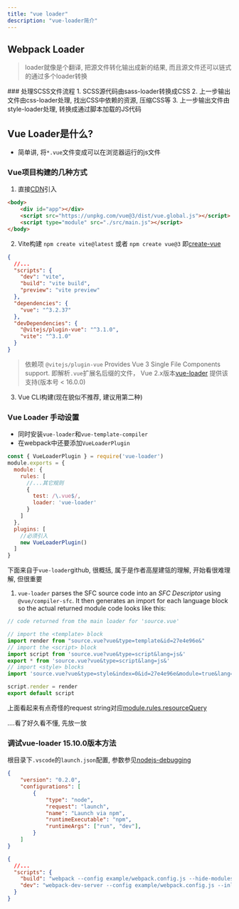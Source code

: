 ```yaml
---
title: "vue loader"
description: "vue-loader简介"
---
```


## Webpack Loader
> loader就像是个翻译, 把源文件转化输出成新的结果, 而且源文件还可以链式的通过多个loader转换
<Card>
  ### 处理SCSS文件流程
  1. SCSS源代码由sass-loader转换成CSS
  2. 上一步输出文件由css-loader处理, 找出CSS中依赖的资源, 压缩CSS等
  3. 上一步输出文件由style-loader处理, 转换成通过脚本加载的JS代码
</Card>

## Vue Loader是什么?
- 简单讲, 将`*.vue`文件变成可以在浏览器运行的js文件

### Vue项目构建的几种方式
1. 直接[CDN](https://en.wikipedia.org/wiki/Content_delivery_network)引入
```html
<body>
    <div id="app"></div>
    <script src="https://unpkg.com/vue@3/dist/vue.global.js"></script>
    <script type="module" src="./src/main.js"></script>
</body>
```

2. Vite构建 `npm create vite@latest` 或者 `npm create vue@3`  即[create-vue](https://github.com/vuejs/create-vue)
```json {12}
{
  //...
  "scripts": {
    "dev": "vite",
    "build": "vite build",
    "preview": "vite preview"
  },
  "dependencies": {
    "vue": "^3.2.37"
  },
  "devDependencies": {
    "@vitejs/plugin-vue": "^3.1.0",
    "vite": "^3.1.0"
  }
}
```
> 依赖项 `@vitejs/plugin-vue` Provides Vue 3 Single File Components support. 即解析`.vue`扩展名后缀的文件，
> Vue 2.x版本[vue-loader](https://vue-loader.vuejs.org/#what-is-vue-loader) 提供该支持(版本号 < 16.0.0)

3. Vue CLI构建(现在貌似不推荐, 建议用第二种)

### Vue Loader 手动设置
- 同时安装`vue-loader`和`vue-template-compiler`
- 在webpack中还要添加`VueLoaderPlugin`

```js
const { VueLoaderPlugin } = require('vue-loader')
module.exports = {
  module: {
    rules: [
      //...其它规则
      {
        test: /\.vue$/,
        loader: 'vue-loader'
      }
    ]
  },
  plugins: [
    //必须引入
    new VueLoaderPlugin()
  ]
}
```
下面来自于`vue-loader`github, 很概括, 属于是作者高屋建瓴的理解, 开始看很难理解, 但很重要
1. `vue-loader` parses the SFC source code into an *SFC Descriptor* using `@vue/compiler-sfc`.
It then generates an import for each language block so the actual returned module code looks like this:
```js
// code returned from the main loader for 'source.vue'

// import the <template> block
import render from "source.vue?vue&type=template&id=27e4e96e&"
// import the <script> block
import script from 'source.vue?vue&type=script&lang=js&'
export * from 'source.vue?vue&type=script&lang=js&'
// import <style> blocks
import 'source.vue?vue&type=style&index=0&id=27e4e96e&module=true&lang=css&'

script.render = render
export default script
```
上面看起来有点奇怪的request string对应[module.rules.resourceQuery](https://webpack.js.org/configuration/module/#ruleresourcequery)

....看了好久看不懂, 先放一放

### 调试vue-loader 15.10.0版本方法
根目录下`.vscode`的`launch.json`配置, 参数参见[nodejs-debugging](https://code.visualstudio.com/docs/nodejs/nodejs-debugging#_launch-configuration-support-for-npm-and-other-tools)
```json title="launch.json"
{
    "version": "0.2.0",
    "configurations": [
        {
            "type": "node",
            "request": "launch",
            "name": "Launch via npm",
            "runtimeExecutable": "npm",
            "runtimeArgs": ["run", "dev"],
        }
    ]
}
```

```json title="package.json"
{
  //...
  "scripts": {
    "build": "webpack --config example/webpack.config.js --hide-modules",
    "dev": "webpack-dev-server --config example/webpack.config.js --inline --hot",
  }
}
```
